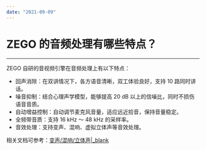 ```yaml
---
date: "2021-09-09"
---
```

# ZEGO 的音频处理有哪些特点？

- - -

ZEGO 自研的音视频引擎在音频处理上有以下特点：

- 回声消除：在双讲情况下，各方语音清晰，双工体验良好，支持 10 路同时讲话。
- 噪音抑制：结合心理声学模型，能够提高 20 dB 以上的信噪比，同时不损伤语音音质。
- 自动增益控制：自动调节麦克风音量，适应远近拾音，保持音量稳定。
- 全频带音质：支持 16 kHz ～ 48 kHz 的采样率。
- 音效处理：支持变声、混响、虚拟立体声等音效处理。


相关文档可参考：[变声/混响/立体声\|_blank](https://doc-zh.zego.im/article/4304)
